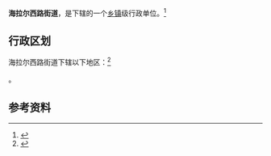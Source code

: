 {{中国乡级行政区|15/01/03/004/000}}

'''海拉尔西路街道'''，是{{PRC admin/fullname|15/01/03/004/000|3}}下辖的一个[[乡镇|乡镇]]级行政单位。<ref>{{PRC admin/ref sgc|{{PRC admin/parent|15/01/03/004/000}}}}</ref>

== 行政区划 ==

海拉尔西路街道下辖以下地区：<ref>{{PRC admin/ref sgc|15/01/03/004/000}}</ref>

{{PRC admin/children|15/01/03/004/000}}。

== 参考资料 ==

{{reflist}}

{{行政区划小作品}}
{{PRC admin/navcat|15/01/03/004/000}}